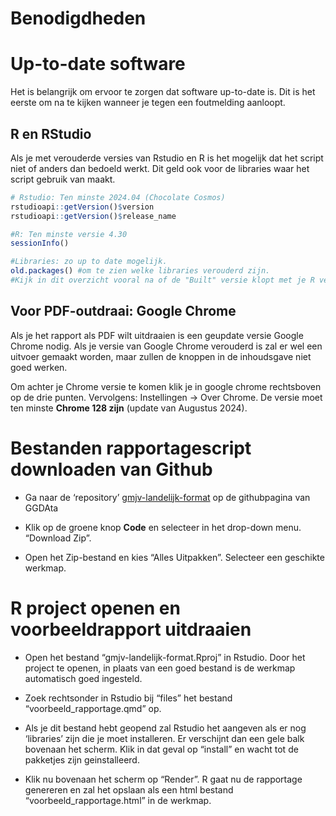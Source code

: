 # Benodigdheden 

# Up-to-date software

Het is belangrijk om ervoor te zorgen dat software up-to-date is. Dit is het eerste om na te kijken wanneer je tegen een foutmelding aanloopt. 

## R en RStudio
Als je met verouderde versies van Rstudio en R is het mogelijk dat het script niet of anders dan bedoeld werkt. Dit geld ook voor de libraries waar het script gebruik van maakt.
```r
# Rstudio: Ten minste 2024.04 (Chocolate Cosmos) 
rstudioapi::getVersion()$version
rstudioapi::getVersion()$release_name

#R: Ten minste versie 4.30
sessionInfo()

#Libraries: zo up to date mogelijk. 
old.packages() #om te zien welke libraries verouderd zijn. 
#Kijk in dit overzicht vooral na of de "Built" versie klopt met je R versie.

```

## Voor PDF-outdraai: Google Chrome 
Als je het rapport als PDF wilt uitdraaien is een geupdate versie Google Chrome nodig. Als je versie van Google Chrome verouderd is zal er wel een uitvoer gemaakt worden, maar zullen de knoppen in de inhoudsgave niet goed werken.

Om achter je Chrome versie te komen klik je in google chrome rechtsboven op de drie punten. Vervolgens: Instellingen -> Over Chrome.
De versie moet ten minste **Chrome 128 zijn** (update van Augustus 2024).




# Bestanden rapportagescript downloaden van Github

-   Ga naar de 'repository' [gmjv-landelijk-format](https://github.com/ggdatascience/gmjv-landelijk-format) op de githubpagina van GGDAta

-   Klik op de groene knop **Code** en selecteer in het drop-down menu. "Download Zip".

-   Open het Zip-bestand en kies "Alles Uitpakken". Selecteer een geschikte werkmap.



# R project openen en voorbeeldrapport uitdraaien
-   Open het bestand "gmjv-landelijk-format.Rproj" in Rstudio. Door het project te openen, in plaats van een goed bestand is de werkmap automatisch goed ingesteld.

-   Zoek rechtsonder in Rstudio bij "files" het bestand "voorbeeld_rapportage.qmd" op.

-   Als je dit bestand hebt geopend zal Rstudio het aangeven als er nog 'libraries' zijn die je moet installeren. Er verschijnt dan een gele balk bovenaan het scherm. Klik in dat geval op "install" en wacht tot de pakketjes zijn geinstalleerd.

-   Klik nu bovenaan het scherm op "Render". R gaat nu de rapportage genereren en zal het opslaan als een html bestand "voorbeeld_rapportage.html" in de werkmap.



